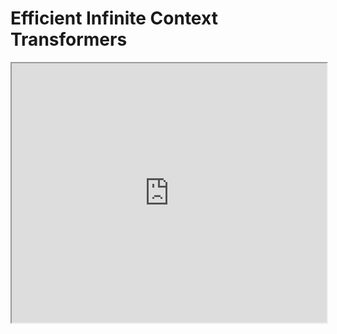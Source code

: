 # Efficient Infinite Context Transformers


<iframe width="100%"
  height="415px"
  src="https://www.youtube.com/embed/tOaTaQ8ZGRo?si=pFP-KiLe63Ppl9Pd" allow="accelerometer; autoplay; clipboard-write; encrypted-media; gyroscope; picture-in-picture"
  allowFullScreen
  />

A new [paper](https://arxiv.org/abs/2404.07143) by Google integrates compressive memory into a vanilla dot-product attention layer. 

The goal is to enable Transformer LLMs to effectively process infinitely long inputs with bounded memory footprint and computation.

They propose a new attention technique called Infini-attention which incorporates a compressive memory module into a vanilla attention mechanism. 

!["Infini-Attention"](../../img/research/infini-attention.png)

It builds in both masked local attention and long-term linear attention into a single Transformer block. This allows the Infini-Transformer model to efficiently handle both long and short-range contextual dependencies. 

This approach outperforms baseline models on long-context language modeling with a 114x compression ratio of memory!

They also show that a 1B LLM can naturally scale to a 1M sequence length and a 8B model achieves a new SoTA result on a 500K length book summarization task.

Given how important long-context LLMs are becoming having an effective memory system could unlock powerful reasoning, planning, continual adaption, and capabilities not seen before in LLMs.
